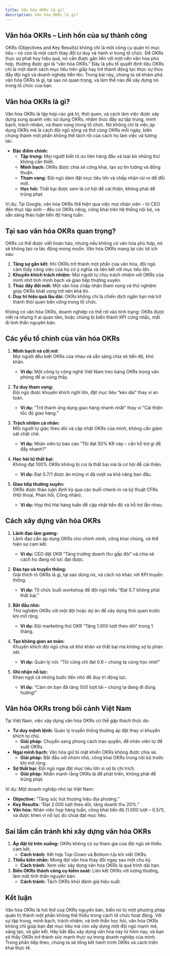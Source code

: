 ```yaml
---
title: Văn hóa OKRs là gì?
description: Văn hóa OKRs là gì?
---
```


## Văn hóa OKRs – Linh hồn của sự thành công
OKRs (Objectives and Key Results) không chỉ là một công cụ quản trị mục tiêu – nó còn là một cách thay đổi tư duy và hành vi trong tổ chức. Để OKRs thực sự phát huy hiệu quả, nó cần được gắn liền với một nền văn hóa phù hợp, thường được gọi là “văn hóa OKRs.” Đây là yếu tố quyết định liệu OKRs chỉ là một danh sách mục tiêu trên giấy hay trở thành động lực thực sự thúc đẩy đội ngũ và doanh nghiệp tiến lên. Trong bài này, chúng ta sẽ khám phá văn hóa OKRs là gì, tại sao nó quan trọng, và làm thế nào để xây dựng nó trong tổ chức của bạn.

## Văn hóa OKRs là gì?
Văn hóa OKRs là tập hợp các giá trị, thói quen, và cách làm việc được xây dựng xung quanh việc sử dụng OKRs, nhằm thúc đẩy sự tập trung, minh bạch, trách nhiệm, và tham vọng trong tổ chức. Nó không chỉ là việc áp dụng OKRs mà là cách đội ngũ sống và thở cùng OKRs mỗi ngày, biến chúng thành một phần không thể tách rời của cách họ làm việc và tương tác.

- **Đặc điểm chính:**  
  - **Tập trung:** Mọi người biết rõ ưu tiên hàng đầu và loại bỏ những thứ không cần thiết.  
  - **Minh bạch:** OKRs được chia sẻ công khai, tạo sự tin tưởng và đồng thuận.  
  - **Tham vọng:** Đội ngũ dám đặt mục tiêu lớn và chấp nhận rủi ro để đổi mới.  
  - **Học hỏi:** Thất bại được xem là cơ hội để cải thiện, không phải để trừng phạt.  

Ví dụ: Tại Google, văn hóa OKRs thể hiện qua việc mọi nhân viên – từ CEO đến thực tập sinh – đều có OKRs riêng, công khai trên hệ thống nội bộ, và sẵn sàng thảo luận tiến độ hàng tuần.

## Tại sao văn hóa OKRs quan trọng?
OKRs có thể được viết hoàn hảo, nhưng nếu không có văn hóa phù hợp, nó sẽ không tạo ra tác động mong muốn. Văn hóa OKRs mang lại các lợi ích sau:  
1. **Tăng sự gắn kết:** Khi OKRs trở thành một phần của văn hóa, đội ngũ cảm thấy công việc của họ có ý nghĩa và liên kết với mục tiêu lớn.  
2. **Khuyến khích trách nhiệm:** Mọi người tự chịu trách nhiệm với OKRs của mình nhờ tính minh bạch và giao tiếp thường xuyên.  
3. **Thúc đẩy đổi mới:** Một văn hóa chấp nhận tham vọng và thử nghiệm giúp OKRs khát vọng trở nên khả thi.  
4. **Duy trì hiệu quả lâu dài:** OKRs không chỉ là chiến dịch ngắn hạn mà trở thành thói quen bền vững trong tổ chức.  

Không có văn hóa OKRs, doanh nghiệp có thể rơi vào tình trạng: OKRs được viết ra nhưng ít ai quan tâm, hoặc chúng bị biến thành KPI cứng nhắc, mất đi tinh thần nguyên bản.

## Các yếu tố chính của văn hóa OKRs

1. **Minh bạch và cởi mở:**  
   Mọi người đều biết OKRs của nhau và sẵn sàng chia sẻ tiến độ, khó khăn.  
   - **Ví dụ:** Một công ty công nghệ Việt Nam treo bảng OKRs trong văn phòng để ai cũng thấy.  

2. **Tư duy tham vọng:**  
   Đội ngũ được khuyến khích nghĩ lớn, đặt mục tiêu “kéo dài” thay vì an toàn.  
   - **Ví dụ:** “Trở thành ứng dụng giao hàng nhanh nhất” thay vì “Cải thiện tốc độ giao hàng.”  

3. **Trách nhiệm cá nhân:**  
   Mỗi người tự giác theo dõi và cập nhật OKRs của mình, không cần giám sát chặt chẽ.  
   - **Ví dụ:** Nhân viên tự báo cáo “Tôi đạt 50% KR này – cần hỗ trợ gì để đẩy nhanh?”  

4. **Học hỏi từ thất bại:**  
   Không đạt 100% OKRs không bị coi là thất bại mà là cơ hội để cải thiện.  
   - **Ví dụ:** Đạt 0.7/1 được ăn mừng vì đã vượt xa khả năng ban đầu.  

5. **Giao tiếp thường xuyên:**  
   OKRs được thảo luận định kỳ qua các buổi check-in và kỹ thuật CFRs (Hội thoại, Phản hồi, Công nhận).  
   - **Ví dụ:** Họp thứ Hai hàng tuần để cập nhật tiến độ và hỗ trợ lẫn nhau.  

## Cách xây dựng văn hóa OKRs
1. **Lãnh đạo làm gương:**  
   Lãnh đạo cần áp dụng OKRs cho chính mình, công khai chúng, và thể hiện sự cam kết.  
   - **Ví dụ:** CEO đặt OKR “Tăng trưởng doanh thu gấp đôi” và chia sẻ cách họ đang nỗ lực đạt được.  

2. **Đào tạo và truyền thông:**  
   Giải thích rõ OKRs là gì, tại sao dùng nó, và cách nó khác với KPI truyền thống.  
   - **Ví dụ:** Tổ chức buổi workshop để đội ngũ hiểu “Đạt 0.7 không phải thất bại.”  

3. **Bắt đầu nhỏ:**  
   Thử nghiệm OKRs với một đội hoặc dự án để xây dựng thói quen trước khi mở rộng.  
   - **Ví dụ:** Đội marketing thử OKR “Tăng 1.000 lượt theo dõi” trong 1 tháng.  

4. **Tạo không gian an toàn:**  
   Khuyến khích đội ngũ chia sẻ khó khăn và thất bại mà không sợ bị phán xét.  
   - **Ví dụ:** Quản lý nói: “Tôi cũng chỉ đạt 0.6 – chúng ta cùng học nhé!”  

5. **Ghi nhận nỗ lực:**  
   Khen ngợi cả những bước tiến nhỏ để duy trì động lực.  
   - **Ví dụ:** “Cảm ơn bạn đã tăng 500 lượt tải – chúng ta đang đi đúng hướng!”  

## Văn hóa OKRs trong bối cảnh Việt Nam
Tại Việt Nam, việc xây dựng văn hóa OKRs có thể gặp thách thức do:  
- **Tư duy mệnh lệnh:** Quản lý truyền thống thường áp đặt thay vì khuyến khích tự chủ.  
  - **Giải pháp:** Chuyển sang phong cách trao quyền, để nhân viên tự đề xuất OKRs.  
- **Ngại minh bạch:** Văn hóa giữ bí mật khiến OKRs không được chia sẻ.  
  - **Giải pháp:** Bắt đầu với nhóm nhỏ, công khai OKRs trong nội bộ trước khi mở rộng.  
- **Sợ thất bại:** Đội ngũ ngại đặt mục tiêu lớn vì sợ bị chỉ trích.  
  - **Giải pháp:** Nhấn mạnh rằng OKRs là để phát triển, không phải để trừng phạt.  

Ví dụ: Một doanh nghiệp nhỏ tại Việt Nam:  
- **Objective:** “Tăng sức hút thương hiệu địa phương.”  
- **Key Results:** “Đạt 2.000 lượt theo dõi, tăng doanh thu 20%.”  
- **Văn hóa:** Nhân viên họp hàng tuần, công khai tiến độ (1.000 lượt – 0.5/1), và được khen vì nỗ lực dù chưa đạt mục tiêu.

## Sai lầm cần tránh khi xây dựng văn hóa OKRs
1. **Áp đặt từ trên xuống:** OKRs không có sự tham gia của đội ngũ sẽ thiếu cam kết.  
   - **Cách tránh:** Kết hợp Top-Down và Bottom-Up khi viết OKRs.  
2. **Thiếu kiên nhẫn:** Mong đợi văn hóa thay đổi ngay sau một chu kỳ.  
   - **Cách tránh:** Xem việc xây dựng văn hóa OKRs là quá trình dài hạn.  
3. **Biến OKRs thành công cụ kiểm soát:** Liên kết OKRs với lương thưởng, làm mất tinh thần nguyên bản.  
   - **Cách tránh:** Tách OKRs khỏi đánh giá hiệu suất.

## Kết luận
Văn hóa OKRs là hơi thở của OKRs nguyên bản, biến nó từ một phương pháp quản trị thành một phần không thể thiếu trong cách tổ chức hoạt động. Với sự tập trung, minh bạch, trách nhiệm, và tinh thần học hỏi, văn hóa OKRs không chỉ giúp bạn đạt mục tiêu mà còn xây dựng một đội ngũ mạnh mẽ, sáng tạo, và gắn kết. Hãy bắt đầu xây dựng văn hóa này từ hôm nay, và bạn sẽ thấy OKRs trở thành sức mạnh thực sự trong doanh nghiệp của mình. Trong phần tiếp theo, chúng ta sẽ tổng kết hành trình OKRs và cách triển khai thực tế.
